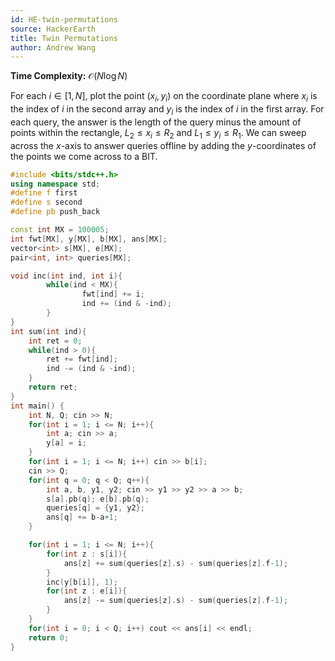 ```yaml
---
id: HE-twin-permutations
source: HackerEarth
title: Twin Permutations
author: Andrew Wang
---
```


<Spoiler title =  "Solution">

**Time Complexity:** $\mathcal{O}(N\log{N})$

For each $i \in [1, N]$, plot the point $(x_i, y_i)$ on the coordinate plane
where $x_i$ is the index of $i$ in the second array and $y_i$ is the index of
$i$ in the first array. For each query, the answer is the length of the query
minus the amount of points within the rectangle, $L_2 \le x_i \le R_2$ and
$L_1 \le y_i \le R_1$. We can sweep across the $x$-axis to answer queries
offline by adding the $y$-coordinates of the points we come across to a BIT.

```cpp
#include <bits/stdc++.h>
using namespace std;
#define f first
#define s second
#define pb push_back

const int MX = 100005;
int fwt[MX], y[MX], b[MX], ans[MX];
vector<int> s[MX], e[MX];
pair<int, int> queries[MX];

void inc(int ind, int i){
        while(ind < MX){
                fwt[ind] += i;
                ind += (ind & -ind);
        }
}
int sum(int ind){
	int ret = 0;
	while(ind > 0){
		ret += fwt[ind];
		ind -= (ind & -ind);
	}
	return ret;
}
int main() {
	int N, Q; cin >> N;
	for(int i = 1; i <= N; i++){
		int a; cin >> a;
		y[a] = i;
	}
	for(int i = 1; i <= N; i++) cin >> b[i];
	cin >> Q;
	for(int q = 0; q < Q; q++){
		int a, b, y1, y2; cin >> y1 >> y2 >> a >> b;
		s[a].pb(q); e[b].pb(q);
		queries[q] = {y1, y2};
		ans[q] += b-a+1;
	}

	for(int i = 1; i <= N; i++){
		for(int z : s[i]){
			ans[z] += sum(queries[z].s) - sum(queries[z].f-1);
		}
		inc(y[b[i]], 1);
		for(int z : e[i]){
			ans[z] -= sum(queries[z].s) - sum(queries[z].f-1);
		}
	}
	for(int i = 0; i < Q; i++) cout << ans[i] << endl;
	return 0;
}
```

</Spoiler>

